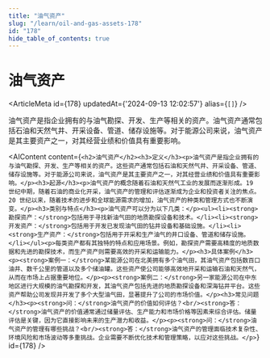 ```yaml
---
title: "油气资产"
slug: "/learn/oil-and-gas-assets-178"
id: "178"
hide_table_of_contents: true
---
```



# 油气资产

<ArticleMeta id={178} updatedAt={'2024-09-13 12:02:57'} alias={`[]`} />
<div className='border-solid border-b border-t-0 my-4 border-[var(--ifm-color-gray-300)]' />

油气资产是指企业拥有的与油气勘探、开发、生产等相关的资产。油气资产通常包括石油和天然气井、开采设备、管道、储存设施等。对于能源公司来说，油气资产是其主要资产之一，对其经营业绩和价值具有重要影响。

<AIContent content={`<h2>油气资产</h2><h3>定义</h3><p>油气资产是指企业拥有的与油气勘探、开发、生产等相关的资产。这些资产通常包括石油和天然气井、开采设备、管道、储存设施等。对于能源公司来说，油气资产是其主要资产之一，对其经营业绩和价值具有重要影响。</p><h3>起源</h3><p>油气资产的概念随着石油和天然气工业的发展而逐渐形成。19 世纪中期，随着石油的商业化开采，油气资产的管理和评估逐渐成为企业和投资者关注的焦点。20 世纪以来，随着技术的进步和全球能源需求的增加，油气资产的种类和管理方式也不断演变。</p><h3>类别与特点</h3><p>油气资产可以分为以下几类：</p><ul><li><strong>勘探资产：</strong>包括用于寻找新油气田的地质勘探设备和技术。</li><li><strong>开发资产：</strong>包括用于开发已发现油气田的钻井设备和基础设施。</li><li><strong>生产资产：</strong>包括用于开采和生产油气的井口设备、管道和储存设施。</li></ul><p>每类资产都有其独特的特点和应用场景。例如，勘探资产需要高精度的地质数据和先进的勘探技术，而生产资产则需要高效的开采和运输能力。</p><h3>具体案例</h3><p><strong>案例一：</strong>某能源公司在北美拥有多个油气田，其油气资产包括数百口油井、数千公里的管道以及多个储油罐。这些资产使公司能够高效地开采和运输石油和天然气，从而在市场上占据重要地位。</p><p><strong>案例二：</strong>另一家能源公司在中东地区进行大规模的油气勘探和开发，其油气资产包括先进的地质勘探设备和深海钻井平台。这些资产帮助公司发现并开发了多个大型油气田，显著提升了公司的市场价值。</p><h3>常见问题</h3><p><strong>问：</strong>油气资产的价值如何评估？<br/><strong>答：</strong>油气资产的价值通常通过储量评估、生产能力和市场价格等因素来综合评估。储量评估是关键，因为它直接影响未来的生产潜力和收益。</p><p><strong>问：</strong>油气资产的管理有哪些挑战？<br/><strong>答：</strong>油气资产的管理面临技术复杂性、环境风险和市场波动等多重挑战。企业需要不断优化技术和管理策略，以应对这些挑战。</p>`} id={178} />
